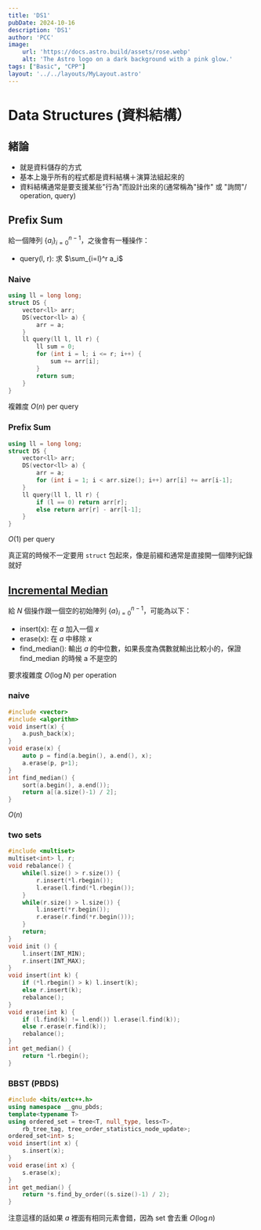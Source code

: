 ```yaml
---
title: 'DS1'
pubDate: 2024-10-16
description: 'DS1'
author: 'PCC'
image:
    url: 'https://docs.astro.build/assets/rose.webp'
    alt: 'The Astro logo on a dark background with a pink glow.'
tags: ["Basic", "CPP"]
layout: '../../layouts/MyLayout.astro'
---
```


# Data Structures (資料結構）
## 緒論
- 就是資料儲存的方式
- 基本上幾乎所有的程式都是資料結構＋演算法組起來的
- 資料結構通常是要支援某些"行為"而設計出來的(通常稱為"操作" 或 "詢問"/ operation, query)

## Prefix Sum
給一個陣列 $\{a_i\}_{i=0}^{n-1}$，之後會有一種操作：
- query(l, r): 求 $\sum_{i=l}^r a_i$

### Naive
```cpp
using ll = long long;
struct DS {
	vector<ll> arr;
	DS(vector<ll> a) {
		arr = a;
	}
	ll query(ll l, ll r) {
		ll sum = 0;
		for (int i = l; i <= r; i++) {
			sum += arr[i];
		}
		return sum;
	}
}
```
複雜度 $O(n)$ per query
### Prefix Sum
```cpp
using ll = long long;
struct DS {
	vector<ll> arr;
	DS(vector<ll> a) {
		arr = a;
		for (int i = 1; i < arr.size(); i++) arr[i] += arr[i-1];
	}
	ll query(ll l, ll r) {
		if (l == 0) return arr[r];
		else return arr[r] - arr[l-1];
	}
}
```
$O(1)$ per query

真正寫的時候不一定要用 `struct` 包起來，像是前綴和通常是直接開一個陣列紀錄就好

## [Incremental Median](https://cses.fi/problemset/task/1076)
給 $N$ 個操作跟一個空的初始陣列 $\{a\}_{i=0}^{n-1}$，可能為以下：
- insert(x): 在 $a$ 加入一個 $x$
- erase(x): 在 $a$ 中移除 $x$
- find_median(): 輸出 $a$ 的中位數，如果長度為偶數就輸出比較小的，保證 find_median 的時候 a 不是空的

要求複雜度 $O(\log N)$ per operation

### naive
```cpp
#include <vector>
#include <algorithm>
void insert(x) {
	a.push_back(x);
}
void erase(x) {
	auto p = find(a.begin(), a.end(), x);
	a.erase(p, p+1);
}
int find_median() {
	sort(a.begin(), a.end());
	return a[(a.size()-1) / 2];
}
```
$O(n)$

### two sets
```cpp
#include <multiset>
multiset<int> l, r;
void rebalance() {
	while(l.size() > r.size()) {
		r.insert(*l.rbegin());
		l.erase(l.find(*l.rbegin());
	}
	while(r.size() > l.size()) {
		l.insert(*r.begin());
		r.erase(r.find(*r.begin()));
	}
	return;
}
void init () {
	l.insert(INT_MIN);
	r.insert(INT_MAX);
}
void insert(int k) {
	if (*l.rbegin() > k) l.insert(k);
	else r.insert(k);
	rebalance();
}
void erase(int k) {
	if (l.find(k) != l.end()) l.erase(l.find(k));
	else r.erase(r.find(k));
	rebalance();
}
int get_median() {
	return *l.rbegin();
}
```

### BBST (PBDS)
```cpp
#include <bits/extc++.h>
using namespace __gnu_pbds;
template<typename T>
using ordered_set = tree<T, null_type, less<T>, 
	rb_tree_tag, tree_order_statistics_node_update>;
ordered_set<int> s;
void insert(int x) {
	s.insert(x);
}
void erase(int x) {
	s.erase(x);
}
int get_median() {
	return *s.find_by_order((s.size()-1) / 2);
}
```
注意這樣的話如果 $a$ 裡面有相同元素會錯，因為 set 會去重
$O(\log n)$

